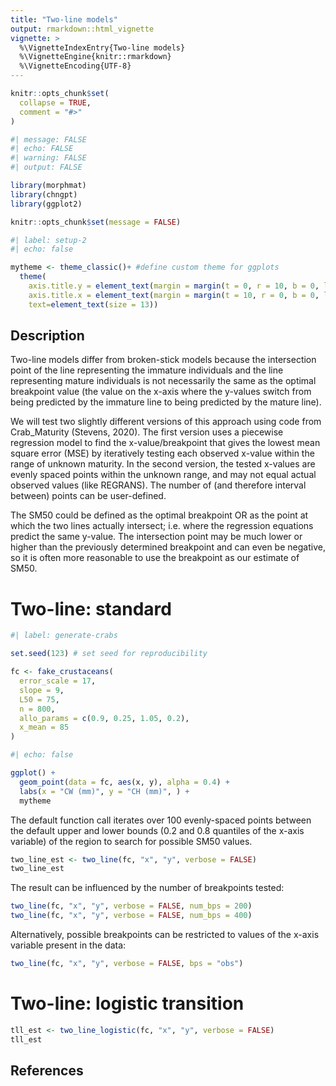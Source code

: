 ```yaml
---
title: "Two-line models"
output: rmarkdown::html_vignette
vignette: >
  %\VignetteIndexEntry{Two-line models}
  %\VignetteEngine{knitr::rmarkdown}
  %\VignetteEncoding{UTF-8}
---
```


```r
knitr::opts_chunk$set(
  collapse = TRUE,
  comment = "#>"
)
```

```r
#| message: FALSE
#| echo: FALSE
#| warning: FALSE
#| output: FALSE

library(morphmat)
library(chngpt)
library(ggplot2)

knitr::opts_chunk$set(message = FALSE)
```

```r
#| label: setup-2
#| echo: false

mytheme <- theme_classic()+ #define custom theme for ggplots
  theme(
    axis.title.y = element_text(margin = margin(t = 0, r = 10, b = 0, l = 0)),
    axis.title.x = element_text(margin = margin(t = 10, r = 0, b = 0, l = 0)),
    text=element_text(size = 13))
```

<!-- Here I will write a vignette explaining all of the two-line regression methods. This will be useful for referring readers to more complex options available in packages like `chngpt` that are not available within `morphmat`. -->

## Description {#sec-twoA}

Two-line models differ from broken-stick models because the intersection point of the line representing the immature individuals and the line representing mature individuals is not necessarily the same as the optimal breakpoint value (the value on the x-axis where the y-values switch from being predicted by the immature line to being predicted by the mature line).

We will test two slightly different versions of this approach using code from Crab_Maturity (Stevens, 2020). The first version uses a piecewise regression model to find the x-value/breakpoint that gives the lowest mean square error (MSE) by iteratively testing each observed x-value within the range of unknown maturity. In the second version, the tested x-values are evenly spaced points within the unknown range, and may not equal actual observed values (like REGRANS). The number of (and therefore interval between) points can be user-defined.

The SM50 could be defined as the optimal breakpoint OR as the point at which the two lines actually intersect; i.e. where the regression equations predict the same y-value. The intersection point may be much lower or higher than the previously determined breakpoint and can even be negative, so it is often more reasonable to use the breakpoint as our estimate of SM50.

# Two-line: standard

```r
#| label: generate-crabs

set.seed(123) # set seed for reproducibility

fc <- fake_crustaceans(
  error_scale = 17,
  slope = 9,
  L50 = 75,
  n = 800,
  allo_params = c(0.9, 0.25, 1.05, 0.2),
  x_mean = 85
)
```

```r
#| echo: false

ggplot() +
  geom_point(data = fc, aes(x, y), alpha = 0.4) +
  labs(x = "CW (mm)", y = "CH (mm)", ) +
  mytheme
```

The default function call iterates over 100 evenly-spaced points between the default upper and lower bounds (0.2 and 0.8 quantiles of the x-axis variable) of the region to search for possible SM50 values.
```r
two_line_est <- two_line(fc, "x", "y", verbose = FALSE)
two_line_est
```

The result can be influenced by the number of breakpoints tested:
```r
two_line(fc, "x", "y", verbose = FALSE, num_bps = 200)
two_line(fc, "x", "y", verbose = FALSE, num_bps = 400)
```

Alternatively, possible breakpoints can be restricted to values of the x-axis variable present in the data:
```r
two_line(fc, "x", "y", verbose = FALSE, bps = "obs")
```

# Two-line: logistic transition

```r
tll_est <- two_line_logistic(fc, "x", "y", verbose = FALSE)
tll_est
```



## References
